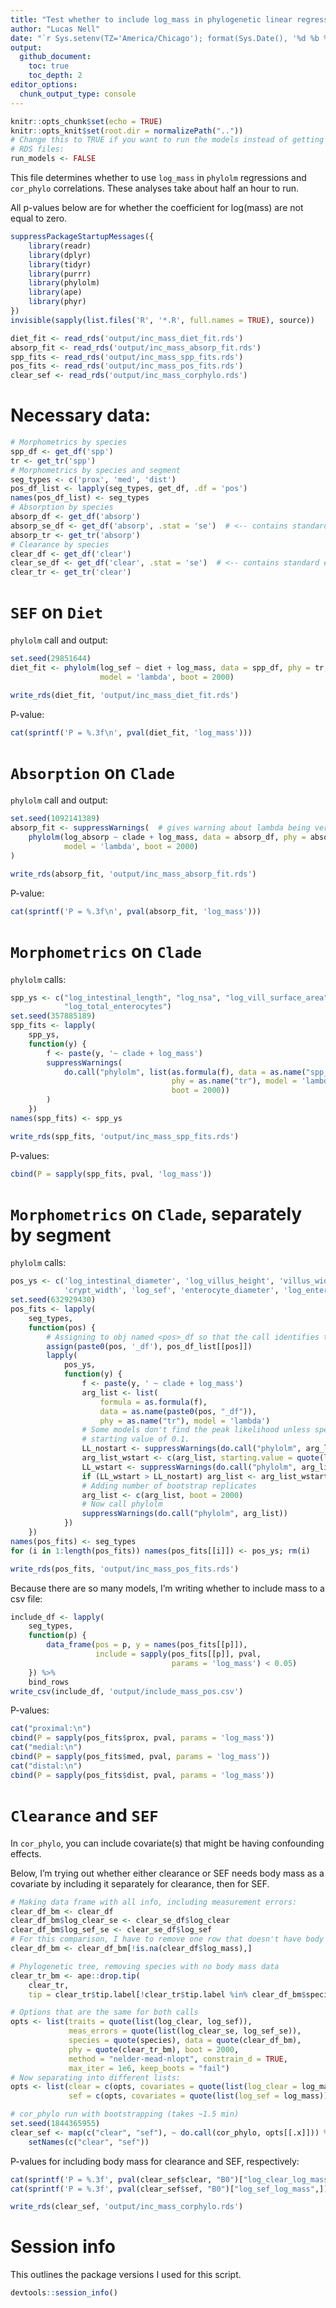 ```yaml
---
title: "Test whether to include log_mass in phylogenetic linear regression"
author: "Lucas Nell"
date: "`r Sys.setenv(TZ='America/Chicago'); format(Sys.Date(), '%d %b %Y')`"
output:
  github_document:
    toc: true
    toc_depth: 2
editor_options: 
  chunk_output_type: console
---
```


```r
knitr::opts_chunk$set(echo = TRUE)
knitr::opts_knit$set(root.dir = normalizePath(".."))
# Change this to TRUE if you want to run the models instead of getting them from 
# RDS files:
run_models <- FALSE
```


This file determines whether to use `log_mass` in `phylolm` regressions and 
`cor_phylo` correlations.
These analyses take about half an hour to run.

All p-values below are for whether the coefficient for log(mass) are not equal to zero.


```r
suppressPackageStartupMessages({
    library(readr)
    library(dplyr)
    library(tidyr)
    library(purrr)
    library(phylolm)
    library(ape)
    library(phyr)
})
invisible(sapply(list.files('R', '*.R', full.names = TRUE), source))
```
```r
diet_fit <- read_rds('output/inc_mass_diet_fit.rds')
absorp_fit <- read_rds('output/inc_mass_absorp_fit.rds')
spp_fits <- read_rds('output/inc_mass_spp_fits.rds')
pos_fits <- read_rds('output/inc_mass_pos_fits.rds')
clear_sef <- read_rds('output/inc_mass_corphylo.rds')
```


# Necessary data:

```r
# Morphometrics by species
spp_df <- get_df('spp')
tr <- get_tr('spp')
# Morphometrics by species and segment
seg_types <- c('prox', 'med', 'dist')
pos_df_list <- lapply(seg_types, get_df, .df = 'pos')
names(pos_df_list) <- seg_types
# Absorption by species
absorp_df <- get_df('absorp')
absorp_se_df <- get_df('absorp', .stat = 'se')  # <-- contains standard errors
absorp_tr <- get_tr('absorp')
# Clearance by species
clear_df <- get_df('clear')
clear_se_df <- get_df('clear', .stat = 'se')  # <-- contains standard errors
clear_tr <- get_tr('clear')
```




# `SEF` on `Diet`

`phylolm` call and output:

```r
set.seed(29851644)
diet_fit <- phylolm(log_sef ~ diet + log_mass, data = spp_df, phy = tr,
                    model = 'lambda', boot = 2000)
```
```r
write_rds(diet_fit, 'output/inc_mass_diet_fit.rds')
```

P-value:

```r
cat(sprintf('P = %.3f\n', pval(diet_fit, 'log_mass')))
```


# `Absorption` on `Clade`


`phylolm` call and output:

```r
set.seed(1092141389)
absorp_fit <- suppressWarnings(  # gives warning about lambda being very low
    phylolm(log_absorp ~ clade + log_mass, data = absorp_df, phy = absorp_tr, 
            model = 'lambda', boot = 2000)
)
```
```r
write_rds(absorp_fit, 'output/inc_mass_absorp_fit.rds')
```

P-value:

```r
cat(sprintf('P = %.3f\n', pval(absorp_fit, 'log_mass')))
```



# `Morphometrics` on `Clade`

`phylolm` calls:

```r
spp_ys <- c("log_intestinal_length", "log_nsa", "log_vill_surface_area",
            "log_total_enterocytes")
set.seed(357885189)
spp_fits <- lapply(
    spp_ys,
    function(y) {
        f <- paste(y, '~ clade + log_mass')
        suppressWarnings(
            do.call("phylolm", list(as.formula(f), data = as.name("spp_df"),
                                    phy = as.name("tr"), model = 'lambda',
                                    boot = 2000))
        )
    })
names(spp_fits) <- spp_ys
```
```r
write_rds(spp_fits, 'output/inc_mass_spp_fits.rds')
```

P-values:

```r
cbind(P = sapply(spp_fits, pval, 'log_mass'))
```





# `Morphometrics` on `Clade`, separately by segment


`phylolm` calls:


```r
pos_ys <- c('log_intestinal_diameter', 'log_villus_height', 'villus_width', 
            'crypt_width', 'log_sef', 'enterocyte_diameter', 'log_enterocyte_density')
set.seed(632929430)
pos_fits <- lapply(
    seg_types,
    function(pos) {
        # Assigning to obj named <pos>_df so that the call identifies the position
        assign(paste0(pos, '_df'), pos_df_list[[pos]])
        lapply(
            pos_ys,
            function(y) {
                f <- paste(y, ' ~ clade + log_mass')
                arg_list <- list(
                    formula = as.formula(f),
                    data = as.name(paste0(pos, "_df")),
                    phy = as.name("tr"), model = 'lambda')
                # Some models don't find the peak likelihood unless specifying a
                # starting value of 0.1.
                LL_nostart <- suppressWarnings(do.call("phylolm", arg_list))$logLik
                arg_list_wstart <- c(arg_list, starting.value = quote(list(lambda = 0.1)))
                LL_wstart <- suppressWarnings(do.call("phylolm", arg_list_wstart))$logLik
                if (LL_wstart > LL_nostart) arg_list <- arg_list_wstart
                # Adding number of bootstrap replicates
                arg_list <- c(arg_list, boot = 2000)
                # Now call phylolm
                suppressWarnings(do.call("phylolm", arg_list))
            })
    })
names(pos_fits) <- seg_types
for (i in 1:length(pos_fits)) names(pos_fits[[i]]) <- pos_ys; rm(i)
```
```r
write_rds(pos_fits, 'output/inc_mass_pos_fits.rds')
```


Because there are so many models, I'm writing whether to include mass to a csv file:

```r
include_df <- lapply(
    seg_types, 
    function(p) {
        data_frame(pos = p, y = names(pos_fits[[p]]),
                   include = sapply(pos_fits[[p]], pval, 
                                    params = 'log_mass') < 0.05)
    }) %>% 
    bind_rows
write_csv(include_df, 'output/include_mass_pos.csv')
```




P-values:

```r
cat("proximal:\n")
cbind(P = sapply(pos_fits$prox, pval, params = 'log_mass'))
cat("medial:\n")
cbind(P = sapply(pos_fits$med, pval, params = 'log_mass'))
cat("distal:\n")
cbind(P = sapply(pos_fits$dist, pval, params = 'log_mass'))
```








# `Clearance` and `SEF`

In `cor_phylo`, you can include covariate(s) that might be having confounding effects.

Below, I'm trying out whether either clearance or SEF needs body mass as a covariate
by including it separately for clearance, then for SEF.



```r
# Making data frame with all info, including measurement errors:
clear_df_bm <- clear_df
clear_df_bm$log_clear_se <- clear_se_df$log_clear
clear_df_bm$log_sef_se <- clear_se_df$log_sef
# For this comparison, I have to remove one row that doesn't have body mass
clear_df_bm <- clear_df_bm[!is.na(clear_df$log_mass),]

# Phylogenetic tree, removing species with no body mass data
clear_tr_bm <- ape::drop.tip(
    clear_tr,
    tip = clear_tr$tip.label[!clear_tr$tip.label %in% clear_df_bm$species])

# Options that are the same for both calls
opts <- list(traits = quote(list(log_clear, log_sef)),
             meas_errors = quote(list(log_clear_se, log_sef_se)),
             species = quote(species), data = quote(clear_df_bm),
             phy = quote(clear_tr_bm), boot = 2000,
             method = "nelder-mead-nlopt", constrain_d = TRUE,
             max_iter = 1e6, keep_boots = "fail")
# Now separating into different lists:
opts <- list(clear = c(opts, covariates = quote(list(log_clear = log_mass))),
             sef = c(opts, covariates = quote(list(log_sef = log_mass))))

# cor_phylo run with bootstrapping (takes ~1.5 min)
set.seed(1844365955)
clear_sef <- map(c("clear", "sef"), ~ do.call(cor_phylo, opts[[.x]])) %>% 
    setNames(c("clear", "sef"))
```


P-values for including body mass for clearance and SEF, respectively:

```r
cat(sprintf('P = %.3f', pval(clear_sef$clear, "B0")["log_clear_log_mass",]))
cat(sprintf('P = %.3f', pval(clear_sef$sef, "B0")["log_sef_log_mass",]))
```


```r
write_rds(clear_sef, 'output/inc_mass_corphylo.rds')
```



# Session info

This outlines the package versions I used for this script.

```r
devtools::session_info()
```
